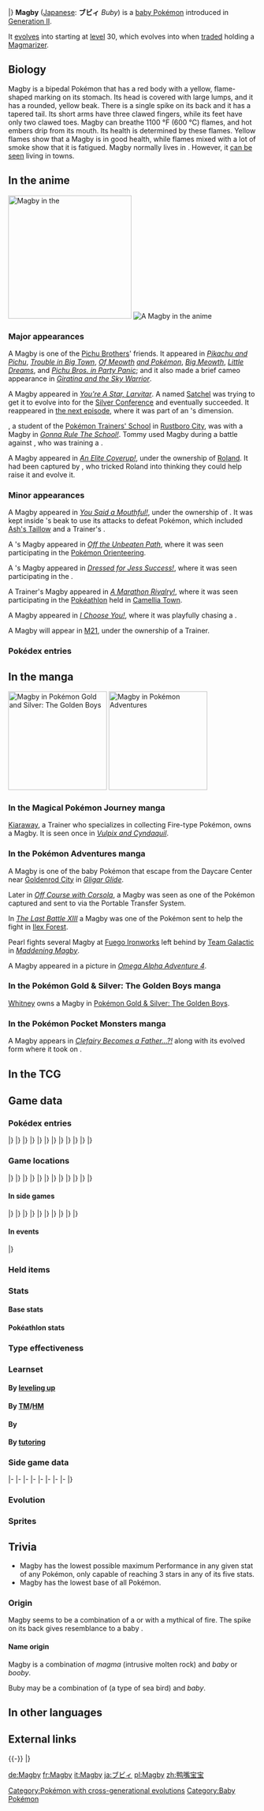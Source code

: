{{PokémonPrevNext/Head|type=Fire}}
{{PokémonPrevNext/GO|species=Magby}}
{{PokémonPrevNext/Pokémon|type=Fire|prevnum=239|prev=Elekid|nextnum=241|next=Miltank|roundleft=bl|roundright=br}}
|}
{{Pokémon Infobox
|name=Magby
|jname=ブビィ
|jtranslit=Bubyi
|tmname=Buby
|ndex=240
|oldjdex=150
|jdex=152
|sdex=200
|u2dex=053
|adex=166
|abrow=073
|obrow=187
|opbrow=074
|type1=Fire
|category=Live Coal
|height-ftin=2'04"
|height-m=0.7
|weight-lbs=47.2
|weight-kg=21.4
|ability1=Flame Body
|abilityd=Vital Spirit
|egggroupn=1
|egggroup1=Undiscovered
|eggcycles=25
|evtotal=1
|evsp=1
|expyield=73
|oldexp=117
|lv100exp=1,000,000
|gendercode=63
|color=Red
|catchrate=45
|body=06
|pokefordex=magby
|generation=2
|friendship=70
}}
'''Magby''' ([[List of Japanese Pokémon names|Japanese]]: '''ブビィ''' ''Buby'') is a {{type|Fire}} [[baby Pokémon]] introduced in [[Generation II]].

It [[evolution|evolves]] into {{p|Magmar}} starting at [[level]] 30, which evolves into {{p|Magmortar}} when [[trade]]d holding a [[Magmarizer]].

==Biology==
Magby is a bipedal Pokémon that has a red body with a yellow, flame-shaped marking on its stomach. Its head is covered with large lumps, and it has a rounded, yellow beak. There is a single spike on its back and it has a tapered tail. Its short arms have three clawed fingers, while its feet have only two clawed toes. Magby can breathe 1100&nbsp;°F (600&nbsp;°C) flames, and hot embers drip from its mouth. Its health is determined by these flames. Yellow flames show that a Magby is in good health, while flames mixed with a lot of smoke show that it is fatigued. Magby normally lives in {{DL|List of Pokémon by habitat|Mountain Pokémon|volcanic craters}}. However, it [[PK07|can be seen]] living in towns.

==In the anime==
[[File:Roland Magby.png|thumb|left|250px|Magby in the {{pkmn|anime}}]]
[[File:Magby Egg.png|left|thumb|A Magby {{pkmn|Egg}} in the anime]]
===Major appearances===
A Magby is one of the [[Pichu Brothers]]' friends. It appeared in ''[[PK07|Pikachu and Pichu]]'', ''[[Trouble in Big Town]]'', ''[[SS006|Of Meowth]] [[SS007|and Pokémon]]'', ''[[SS009|Big Meowth]]'', ''[[SS010|Little Dreams]]'', and ''[[Pichu Bros. in Party Panic]]''; and it also made a brief cameo appearance in ''[[M11|Giratina and the Sky Warrior]]''.

A Magby appeared in ''[[EP262|You're A Star, Larvitar]]''. A {{pkmn|Trainer}} named [[Satchel]] was trying to get it to evolve into {{p|Magmar}} for the [[Silver Conference]] and eventually succeeded. It reappeared in [[EP263|the next episode]], where it was part of an {{p|Unown}}'s dimension.

{{OBP|Tommy|AG015}}, a student of the [[Pokémon Trainers' School]] in [[Rustboro City]], was {{pkmn|training}} with a Magby in ''[[AG015|Gonna Rule The School!]]''. Tommy used Magby during a battle against {{an|Max}}, who was training a {{p|Poliwag}}.

A Magby appeared in ''[[DP170|An Elite Coverup!]]'', under the ownership of [[Roland]]. It had been captured by {{TRT}}, who tricked Roland into thinking they could help raise it and evolve it.

===Minor appearances===
A Magby appeared in ''[[AG010|You Said a Mouthful!]]'', under the ownership of {{OBP|Anthony|AG010}}. It was kept inside {{p|Pelipper}}'s beak to use its attacks to defeat Pokémon, which included [[Ash's Taillow]] and a Trainer's {{p|Zigzagoon}}.

A {{pkmn|Trainer}}'s Magby appeared in ''[[AG159|Off the Unbeaten Path]]'', where it was seen participating in the [[Pokémon Orienteering]].

A {{pkmn|Coordinator}}'s Magby appeared in ''[[DP146|Dressed for Jess Success!]]'', where it was seen participating in the {{to|Lilypad}} {{pkmn|Contest}}.

A Trainer's Magby appeared in ''[[DP160|A Marathon Rivalry!]]'', where it was seen participating in the [[Pokéathlon]] held in [[Camellia Town]].

A Magby appeared in ''[[M20|I Choose You!]]'', where it was playfully chasing a {{p|Chikorita}}.

A Magby will appear in [[M21]], under the ownership of a Trainer.

===Pokédex entries===
{{Animedexheader|Johto}}
{{Animedexbody|EP262|Magby|Ash's Pokédex|Magby, the Live Coal Pokémon. Magby is the [[Baby Pokémon|pre-evolved form]] of {{p|Magmar}}. Despite its small [[List of Pokémon by height|size]], it is a tough opponent and produces an extremely hot flame.}}
{{Animedexfooter/Pokémon|original|Johto}}
{{Animedexheader|Sinnoh}}
{{Animedexbody|DP170|Magby|Dawn's Pokédex|Magby, the Live Coal Pokémon. Magby has a magma-like substance in its body, and it emits super-fiery breath.}}
{{Animedexfooter/Pokémon|''Diamond & Pearl''|Sinnoh}}

==In the manga==
[[File:Whitney Magby Golden Boys.png|thumb|200px|Magby in [[Pokémon Gold and Silver: The Golden Boys]]]]
[[File:Day-Care Couple Magby Cleffa Adventures.png|thumb|left|200px|Magby in [[Pokémon Adventures]]]]
===In the Magical Pokémon Journey manga===
[[Kiaraway]], a Trainer who specializes in collecting Fire-type Pokémon, owns a Magby. It is seen once in ''[[PPP50|Vulpix and Cyndaquil]]''.

===In the Pokémon Adventures manga===
A Magby is one of the baby Pokémon that escape from the Daycare Center near [[Goldenrod City]] in ''[[PS107|Gligar Glide]]''.

Later in ''[[PS121|Off Course with Corsola]]'', a Magby was seen as one of the Pokémon {{adv|Crystal}} captured and sent to {{adv|Professor Oak}} via the Portable Transfer System.

In ''[[PS179|The Last Battle XIII]]'' a Magby was one of the Pokémon sent to help the fight in [[Ilex Forest]].

Pearl fights several Magby at [[Fuego Ironworks]] left behind by [[Team Galactic]] in ''[[PS384|Maddening Magby]]''.

A Magby appeared in a picture in ''[[PAORAS04|Omega Alpha Adventure 4]]''.

===In the Pokémon Gold & Silver: The Golden Boys manga===
[[Whitney]] owns a Magby in [[Pokémon Gold & Silver: The Golden Boys]].

===In the Pokémon Pocket Monsters manga===
A Magby appears in ''[[PM074|Clefairy Becomes a Father...?!]]'' along with its evolved form where it took on {{p|Cleffa}}.

==In the TCG==
{{main|Magby (TCG)}}

==Game data==
===Pokédex entries===
{{Dex/Header|type=Fire}}
{{Dex/NA|gen=II}}
{{Dex/Gen|gen=II}}
{{Dex/Entry1|v=Gold|entry=Each and every time it inhales and exhales, hot embers dribble out of its mouth and nostrils.}}
{{Dex/Entry1|v=Silver|entry=It is found in volcanic craters. Its body temp. is over {{tt|1100 degrees|600°C}}, so don't under-estimate it.}}
{{Dex/Entry1|v=Crystal|entry=It naturally spits an {{tt|1100-degree|600°C}} flame. It is said when many appear, it heralds a volcanic eruption.}}
{{Dex/Entry1|v=Stadium 2|t=FFF|color=000|entry=Each and every time it inhales and exhales, hot embers dribble out of its mouth and nostrils.}}
|}
|}
{{Dex/Gen|gen=III}}
{{Dex/Entry2|v=Ruby|v2=Sapphire|t=FFF|t2=FFF|entry=Magby's state of health is determined by observing the fire it breathes. If the Pokémon is spouting yellow flames from its mouth, it is in good health. When it is fatigued, black smoke will be mixed in with the flames.}}
{{Dex/Entry1|v=Emerald|t=FFF|entry=If a Magby is spouting yellow flames from its mouth, it is in good health. When it is fatigued, black smoke will be mixed in with the flames.}}
{{Dex/Entry1|v=FireRed|entry=It is found in volcanic craters. Its body heat exceeds {{tt|1,100 degrees F|600 degrees C}}, so don't underestimate it.}}
{{Dex/Entry1|v=LeafGreen|entry=Each and every time it inhales and exhales, hot embers dribble out of its mouth and nostrils.}}
|}
|}
{{Dex/Gen|gen=IV}}
{{Dex/Entry2|v=Diamond|v2=Pearl|entry=Its body temperature is around {{tt|1,100 degrees F|600 degrees C}}. It is healthy if it is breathing yellow flames.}}
{{Dex/Entry1|v=Platinum|entry=Its magma-like blood circulates throughout its body. Its body's heat can top {{tt|1,100 degrees F|600 degrees C}}.}}
{{Dex/Entry1|v=HeartGold|entry=Each and every time it inhales and exhales, hot embers dribble out of its mouth and nostrils.}}
{{Dex/Entry1|v=SoulSilver|entry=It is found in volcanic craters. Its body temperature is over {{tt|1,100 degrees Fahrenheit|600 degrees Celsius}}, so don't underestimate it.}}
|}
|}
{{Dex/Gen|gen=V}}
{{Dex/Entry2|v=Black|v2=White|t=FFF|entry=Its magma-like blood circulates throughout its body. Its body's heat can top {{tt|1,100 degrees F|600 degrees C}}.}}
{{Dex/Entry2|v=Black 2|v2=White 2|t=FFF|entry=It's small, but its body temperature is over {{tt|1,100 degrees F|600 degrees C}}. Embers escape its mouth and nose when it breathes.}}
|}
|}
{{Dex/Gen|gen=VI}}
{{Dex/Entry1|v=X|t=FFF|entry=It's small, but its body temperature is over {{tt|1,100 degrees Fahrenheit|600 degrees Celsius}}. Embers escape its mouth and nose when it breathes.}}
{{Dex/Entry1|v=Y|entry=Its magma-like blood circulates throughout its body. Its body's heat can top {{tt|1,100 degrees F|600 degrees C}}.}}
{{Dex/Entry2|v=Omega Ruby|v2=Alpha Sapphire|t=fff|t2=fff|entry=Magby's state of health is determined by observing the fire it breathes. If the Pokémon is spouting yellow flames from its mouth, it is in good health. When it is fatigued, black smoke will be mixed in with the flames.}}
|}
|}
{{Dex/Gen|gen=VII}}
{{Dex/Entry1|v=Sun|entry=Many of these Pokémon can be seen in areas with volcanic activity. Feeding can get them so excited, they exhale flames of {{tt|1,100 degrees F|600 degrees C}}.}}
{{Dex/Entry1|v=Moon|entry=A famous potter lives with a Magby. Apparently its soft flames produce fine works.}}
{{Dex/Entry1|v=Ultra Sun|entry=When flames drip from its nose, that means it has a cold. Have it lie down for a nice rest in some magma.}}
{{Dex/Entry1|v=Ultra Moon|entry=Its body temperature is always around 1,100 degrees Fahrenheit. If Magby falls into a small- enough pond, the whole thing will dry up.}}
|}
|}
{{Dex/Footer}}

===Game locations===
{{Availability/Header|type=Fire}}
{{Availability/NA|gen=II}}
{{Availability/Gen|gen=II}}
{{Availability/Entry2|v=Gold|v2=Silver|area={{pkmn|breeding|Breed}} {{p|Magmar}}}}
{{Availability/Entry1|v=Crystal|area={{pkmn|breeding|Breed}} {{p|Magmar}}<br>Hatch the [[Odd Egg]]{{tt|*|The Pokémon in the Egg is random}}}}
|}
|}
{{Availability/Gen|gen=III}}
{{Availability/Entry2/None|v=Ruby|v2=Sapphire}}
{{Availability/Entry1/None|v=Emerald}}
{{Availability/Entry1/None|v=FireRed}}
{{Availability/Entry1|v=LeafGreen|area={{pkmn|breeding|Breed}} {{p|Magmar}}}}
{{Availability/Entry1/None|v=Colosseum}}
{{Availability/Entry1/None|v=XD|link=Pokémon XD: Gale of Darkness}}
|}
|}
{{Availability/Gen|gen=IV}}
{{Availability/Entry2|v=Diamond|v2=Pearl|area={{rt|227|Sinnoh}}, [[Stark Mountain]] {{color2|{{LeafGreen color dark}}|Dual-slot mode|(LeafGreen)}}}}
{{Availability/Entry1|v=Platinum|area={{pkmn|breeding|Breed}} {{p|Magmar}} or {{p|Magmortar}}}}
{{Availability/Entry2|v=HeartGold|v2=SoulSilver|area={{pkmn|breeding|Breed}} {{p|Magmar}} or {{p|Magmortar}}}}
{{Availability/Entry1|v=Pal Park|color={{locationcolor/light|mountain}}|link=Pal Park|area={{DL|List of Pokémon by Pal Park location|Mountain}}}}
{{Availability/Entry1|v=Pokéwalker|color=FF3333|link=Pokéwalker|area={{pw|Rugged Road}}, {{pw|Amity Meadow}}}}
|}
|}
{{Availability/Gen|gen=V}}
{{Availability/Entry1/None|1|v=Black}}
{{Availability/Entry1|1|v=White|area=[[White Forest]]}}
{{Availability/Entry1|1|v=Black 2|t=fff|area=[[Virbank Complex]]}}
{{Availability/Entry1/None|1|v=White 2}}
{{Availability/Entry1|1|v=Dream World|color={{dream color}}|area={{dwa|Rugged Mountain}}}}
|}
|}
{{Availability/Gen|gen=VI}}
{{Availability/Entry2|v=X|v2=Y|t=fff|area={{pkmn|breeding|Breed}} {{p|Magmar}} or {{p|Magmortar}}}}
{{Availability/Entry2|v=Omega Ruby|v2=Alpha Sapphire|t=fff|t2=fff|area=[[Mirage Mountains|Mirage Mountain]] (East of {{rt|125|Hoenn}})}}
|}
|}
{{Availability/Gen|gen=VII}}
{{Availability/Entry2|v=Sun|v2=Moon|area=[[Wela Volcano Park]]}}
{{Availability/Entry2|v=Ultra Sun|v2=Ultra Moon|area=[[Wela Volcano Park]]}}
|}
|}
{{Availability/Footer}}

====In side games====
{{Availability/Header|type=Fire}}
{{Availability/NA|gen=II}}
{{Availability/Gen|gen=II}}
{{Availability/Entry1|1|v=Puzzle Challenge|color={{gold color}}|area=Hatch the Fire Egg}}
|}
|}
{{Availability/Gen|gen=III}}
{{Availability/Entry1|v=Channel|color={{water color}}|area=[[Viridian Forest (Channel)|Camp Starlight]]{{dotw|Tu}}}}
{{Availability/Entry1|v=Trozei!|color={{yellow color}}|area=[[Secret Storage 8]], [[Secret Storage 18]], Endless Level 13, [[Mr. Who's Den]]}}
{{Availability/Entry2|v=MD Red|v2=MD Blue|link=Pokémon Mystery Dungeon: Red Rescue Team and Blue Rescue Team|area=[[Mt. Blaze]] (1F-5F), [[Fiery Field]] (6F-9F), [[Wish Cave]] (72F-76F), [[Joyous Tower]] (46F-51F, 72F-76F)}}
|}
|}
{{Availability/Gen|gen=IV}}
{{Availability/Entry2|v=MD Time|v2=MD Darkness|link=Pokémon Mystery Dungeon: Explorers of Time and Explorers of Darkness|area=[[Steam Cave]] (1F-8F), [[Final Maze]] (B1-B48)}}
{{Availability/Entry1|v=MD Sky|link=Pokémon Mystery Dungeon: Explorers of Sky|area=[[Steam Cave]] (1F-8F), [[Final Maze]] (B1-B48)}}
{{Availability/Entry1|v=Ranger: SoA|link=Pokémon Ranger: Shadows of Almia|color={{SoA color}}|area=[[Pueltown]]}}
<!--{{Availability/Entry1|v=MD Light|link=Pokémon Mystery Dungeon (WiiWare)|color={{electric color}}|area=}}-->
{{Availability/Entry1|v=PokéPark Wii|link=PokéPark Wii: Pikachu's Adventure|color={{grass color}}|area=[[Lava Zone]]}}
{{Availability/Entry1|v=Ranger: GS|link=Pokémon Ranger: Guardian Signs|color={{GS color}}|area=[[Mitonga Road]], [[Fire Temple]]}}
|}
|}
{{Availability/Gen|gen=V}}
{{Availability/Entry1|1|v=Rumble Blast|color={{fire color}}|area=Cave: [[Echo Valley]], Lava: [[Firebreathing Mountain]]}}
{{Availability/Entry1|1|v=Rumble U|color={{fire color}}|area=[[Chill Battle#The Three Little Tepig|Chill Battle: The Three Little Tepig]], [[Challenge Battle#The Battle for Sky and Land|Challenge Battle: The Battle for Sky and Land]] <small>(Capsule Cage)</small>}}
|}
|}
{{Availability/Gen|gen=VI}}
{{Availability/Entry1|1|v=Battle Trozei|color={{defense color}}|area=[[Mysterious Fountain#Stage 5|Mysterious Fountain: Stage 5]]}}
{{Availability/Entry1|1|v=Shuffle|color={{beauty color}}|area=[[Violeta Palace|Violeta Palace: Stage 396]]}}
{{Availability/Entry1|1|v=Rumble World|color={{fire color}}|area=[[Origin Hideaway#Secluded Volcanic Chasm|Origin Hideaway: Secluded Volcanic Chasm]] <small>(All Areas)</small>}}
|}
|}
{{Availability/Footer}}

====In events====
{{eventAvail/h|type=Fire}}
{{eventAvail|{{gameabbrev2|GSC}}|Gotta Catch 'Em All Station! Faint Attack Magby|English|United States|5|March 22 to April 11, 2002|link=List of Gotta Catch 'Em All event Pokémon#Faint Attack Magby}}
|}

===Held items===
{{HeldItems
|type=Fire
|dp1=Magmarizer|dp1type=None|dp1drar=5|dp1prar=50
|oras1=Magmarizer|oras1type=None|oras1rar=5
|sm1=Magmarizer|sm1type=None|sm1rar=5
|usum1=Magmarizer|usum1type=None|usum1rar=5
|walk1=Kelpsy Berry|walk1type=Berry|walk1rar=100
}}

===Stats===
====Base stats====
{{BaseStats
|type=Fire
|HP=     45
|Attack= 75
|Defense=37
|SpAtk=  70
|SpDef=  55
|Speed=  83}}

====Pokéathlon stats====
{{Pokéthlon
|type=Fire
|Speed=3
|SpeedMax=3
|Power=3
|PowerMax=3
|Technique=3
|TechniqueMax=3
|Stamina=2
|StaminaMax=3
|Jump=2
|JumpMax=3
}}

===Type effectiveness===
{{TypeEffectiveness
|type1=Fire
|Normal=  100
|Fighting=100
|Flying=  100
|Poison=  100
|Ground=  200
|Rock=    200
|Bug=      50
|Ghost=   100
|Steel=    50
|Fire=     50
|Water=   200
|Grass=    50
|Electric=100
|Psychic= 100
|Ice=      50
|Dragon=  100
|Dark=    100
|Fairy=    50 }}

===Learnset===
====By [[Level|leveling up]]====
{{learnlist/levelh/7|Magby|Fire|Fire|2}}
{{learnlist/level7|1|Smog|Poison|Special|30|70|20}}
{{learnlist/level7|1|Leer|Normal|Status|&mdash;|100|30}}
{{learnlist/level7|5|Ember|Fire|Special|40|100|25||'''}}
{{learnlist/level7|8|Smokescreen|Normal|Status|&mdash;|100|20}}
{{learnlist/level7|12|Feint Attack|Dark|Physical|60|&mdash;|20}}
{{learnlist/level7|15|Fire Spin|Fire|Special|35|85|15||'''}}
{{learnlist/level7|19|Clear Smog|Poison|Special|50|&mdash;|15}}
{{learnlist/level7|22|Flame Burst|Fire|Special|70|100|15||'''}}
{{learnlist/level7|26|Confuse Ray|Ghost|Status|&mdash;|100|10}}
{{learnlist/level7|29|Fire Punch|Fire|Physical|75|100|15||'''}}
{{learnlist/level7|33|Lava Plume|Fire|Special|80|100|15||'''}}
{{learnlist/level7|36|Sunny Day|Fire|Status|&mdash;|&mdash;|5}}
{{learnlist/level7|40|Flamethrower|Fire|Special|90|100|15||'''}}
{{learnlist/level7|43|Fire Blast|Fire|Special|110|85|5||'''}}
{{learnlist/levelf/7|Magby|Fire|Fire|2}}

====By [[TM]]/[[HM]]====
{{learnlist/tmh/7|Magby|Fire|Fire|2}}
{{learnlist/tm7|TM06|Toxic|Poison|Status|&mdash;|90|10}}
{{learnlist/tm7|TM10|Hidden Power|Normal|Special|60|100|15}}
{{learnlist/tm7|TM11|Sunny Day|Fire|Status|&mdash;|&mdash;|5}}
{{learnlist/tm7|TM17|Protect|Normal|Status|&mdash;|&mdash;|10}}
{{learnlist/tm7|TM21|Frustration|Normal|Physical|&mdash;|100|20}}
{{learnlist/tm7|TM27|Return|Normal|Physical|&mdash;|100|20}}
{{learnlist/tm7|TM29|Psychic|Psychic|Special|90|100|10}}
{{learnlist/tm7|TM31|Brick Break|Fighting|Physical|75|100|15}}
{{learnlist/tm7|TM32|Double Team|Normal|Status|&mdash;|&mdash;|15}}
{{learnlist/tm7|TM35|Flamethrower|Fire|Special|90|100|15||'''}}
{{learnlist/tm7|TM38|Fire Blast|Fire|Special|110|85|5||'''}}
{{learnlist/tm7|TM42|Facade|Normal|Physical|70|100|20}}
{{learnlist/tm7|TM43|Flame Charge|Fire|Physical|50|100|20||'''}}
{{learnlist/tm7|TM44|Rest|Psychic|Status|&mdash;|&mdash;|10}}
{{learnlist/tm7|TM45|Attract|Normal|Status|&mdash;|100|15}}
{{learnlist/tm7|TM46|Thief|Dark|Physical|60|100|25}}
{{learnlist/tm7|TM48|Round|Normal|Special|60|100|15}}
{{learnlist/tm7|TM50|Overheat|Fire|Special|130|90|5||'''}}
{{learnlist/tm7|TM56|Fling|Dark|Physical|&mdash;|100|10}}
{{learnlist/tm7|TM61|Will-O-Wisp|Fire|Status|&mdash;|85|15}}
{{learnlist/tm7|TM87|Swagger|Normal|Status|&mdash;|85|15}}
{{learnlist/tm7|TM88|Sleep Talk|Normal|Status|&mdash;|&mdash;|10}}
{{learnlist/tm7|TM90|Substitute|Normal|Status|&mdash;|&mdash;|10}}
{{learnlist/tm7|TM100|Confide|Normal|Status|&mdash;|&mdash;|20}}
{{learnlist/tmf/7|Magby|Fire|Fire|2}}

====By {{pkmn|breeding}}====
{{learnlist/breedh/7|Magby|Fire|Fire|2}}
{{learnlist/breed7|{{MSP|122|Mr. Mime}}|Barrier|Psychic|Status|&mdash;|&mdash;|20}}
{{learnlist/breed7|{{MSP|453|Croagunk}}{{MSP|454|Toxicroak}}|Belch|Poison|Special|120|90|10}}
{{learnlist/breed7|{{MSP|296|Makuhita}}{{MSP|297|Hariyama}}|Belly Drum|Normal|Status|&mdash;|&mdash;|10}}
{{learnlist/breed7|{{MSP|066|Machop}}{{MSP|067|Machoke}}{{MSP|068|Machamp}}|Cross Chop|Fighting|Physical|100|80|5}}
{{learnlist/breed7|{{MSP|066|Machop}}{{MSP|067|Machoke}}{{MSP|068|Machamp}}{{MSP|532|Timburr}}{{MSP|533|Gurdurr}}{{MSP|534|Conkeldurr}}|Dynamic Punch|Fighting|Physical|100|50|5}}
{{learnlist/breed7|{{MSP|391|Monferno}}{{MSP|392|Infernape}}|Flare Blitz|Fire|Physical|120|100|15||'''}}
{{learnlist/breed7|{{MSP|066|Machop}}{{MSP|067|Machoke}}{{MSP|068|Machamp}}{{MSP|106|Hitmonlee}}{{MSP|237|Hitmontop}}{{MSP|296|Makuhita}}<br>{{MSP|297|Hariyama}}{{MSP|532|Timburr}}{{MSP|533|Gurdurr}}{{MSP|534|Conkeldurr}}{{MSP|538|Throh}}{{MSP|539|Sawk}}|Focus Energy|Normal|Status|&mdash;|&mdash;|30}}
{{learnlist/breed7|{{MSP|063|Abra}}{{MSP|064|Kadabra}}{{MSP|065|Alakazam}}{{MSP|125|Electabuzz}}{{MSP|466|Electivire}}{{MSP|126|Magmar}}<br>{{MSP|467|Magmortar}}{{MSP|390|Chimchar}}{{MSP|391|Monferno}}{{MSP|392|Infernape}}{{MSP|427|Buneary}}{{MSP|428|Lopunny}}<br>{{MSP|448|Lucario}}|Iron Tail|Steel|Physical|100|75|15|‡}}
{{learnlist/breed7|{{MSP|066|Machop}}{{MSP|067|Machoke}}{{MSP|068|Machamp}}{{MSP|539|Sawk}}{{MSP|674|Pancham}}{{MSP|675|Pangoro}}<br>{{MSP|701|Hawlucha}}|Karate Chop|Fighting|Physical|50|100|25}}
{{learnlist/breed7|{{MSP|107|Hitmonchan}}{{MSP|391|Monferno}} {{MSP|392|Infernape}}|Mach Punch|Fighting|Physical|40|100|30}}
{{learnlist/breed7|{{MSP|107|Hitmonchan}}|Mega Punch|Normal|Physical|80|85|20}}
{{learnlist/breed7|{{MSP|122|Mr. Mime}}|Power Swap|Psychic|Status|&mdash;|&mdash;|10}}
{{learnlist/breed7|{{MSP|125|Electabuzz}}{{MSP|466|Electivire}}|Screech|Normal|Status|&mdash;|85|40}}
{{learnlist/breed7|{{MSP|107|Hitmonchan}}{{MSP|125|Electabuzz}}{{MSP|466|Electivire}}{{MSP|308|Medicham}}{{MSP|467|Magmortar}}|Thunder Punch|Electric|Physical|75|100|15}}
{{learnlist/breedf/7|Magby|Fire|Fire|2}}

====By [[Move Tutor|tutoring]]====
{{learnlist/tutorh/7|Magby|Fire|Fire|2}}
{{learnlist/tutor7|Covet|Normal|Physical|60|100|25|||no|yes}}
{{learnlist/tutor7|Dual Chop|Dragon|Physical|40|90|15|||no|yes}}
{{learnlist/tutor7|Fire Punch|Fire|Physical|75|100|15||'''|no|yes}}
{{learnlist/tutor7|Focus Punch|Fighting|Physical|150|100|20|||no|yes}}
{{learnlist/tutor7|Heat Wave|Fire|Special|95|90|10||'''|no|yes}}
{{learnlist/tutor7|Helping Hand|Normal|Status|—|—|20|||no|yes}}
{{learnlist/tutor7|Iron Tail|Steel|Physical|100|75|15|||no|yes}}
{{learnlist/tutor7|Snore|Normal|Special|50|100|15|||no|yes}}
{{learnlist/tutor7|Thunder Punch|Electric|Physical|75|100|15|||no|yes}}
{{learnlist/tutor7|Uproar|Normal|Special|90|100|10|||no|yes}}
{{learnlist/tutorf/7|Magby|Fire|Fire|2}}

===Side game data===
{{Spindata/Head|type=Fire}}
{{Spindata/Trozei|col=6|type=Fire|ndex=240|rarity=Common}}
|-
{{Spindata/MDRB|col=6|type=Fire|ndex=240
|body=1
|rate=9.5
|area=Crater
|P1=Be careful! I dribble fire from my nose and mouth.
|P2=Oh, no... My HP is halfway down from full.
|P3=I can't hold it... Fire's going to burst from everywhere...
|PL=I leveled up! Oops... I might leak fire!
}}
|-
{{Spindata/MDTDS|col=6|type=Fire|ndex=240
|body=1
|rate=8.2
|IQ=C
}}
|-
{{Spindata/Ranger SoA|col=6|type=Fire
|group=Fire
|assist=Fire
|field=Burn
|fieldpower=1
|browser=It attacks by launching fireballs.
}}
|-
{{Spindata/Ranger GS|col=6|type=Fire
|group=Fire
|assist=Fire
|field=Burn
|fieldpower=1
|browser=It attacks by spitting fire.
}}
|-
{{Spindata/RumbleBlast|col=6|type=Fire
|att=2
|def=2
|speed=3
}}
|-
{{Spindata/PokéPark|col=6|type=Fire|ndex=240
|Pad=Magby often plays in the [[Lava Zone]]. They show great respect for {{p|Blaziken}}. And they have tons of fun at {{DL|Attractions|Bastiodon's Block Barrage!}}
}}
|-
{{Spindata/Battle Trozei|col=3|type=Fire|ndex=240
|power=1
}}
{{Spindata/Shuffle|col=3|type=Fire|ndex=240|num=520
|min=50
|max=100
|raisemaxlevel=5
|skill=Quirky
|skilldesc=Sometimes erases one extra matching Pokémon elsewhere.
}}
|-
{{Spindata/GO|col=6|type=Fire|ndex=240
|egg=5
|buddy=5
|evocandy=25
|stamina=90
|attack=151
|defense=108
|fast={{m|Ember}}, {{m|Karate Chop}}
|special={{m|Brick Break}}, {{m|Fire Punch}}, {{m|Flamethrower}}{{tt|*|Prior to February 16, 2017}}, {{m|Flame Burst}}{{tt|*|From February 16, 2017 onward}}
}}
|}

===Evolution===
{{evobox-3
|type1=Fire
|pictype=art
|no1=240
|name1=Magby
|type1-1=Fire
|breed={{MS|Egg|Pokémon Egg}}<br>{{color2|000|Pokémon breeding|Breed}}
|evo1={{bag|Rare Candy}}<br>{{color2|000|Level|Level 30}}
|no2=126
|name2=Magmar
|type1-2=Fire
|evo2={{bag|Magmarizer}}<br>{{color2|000|Trade}}<br>holding {{color2|000|Magmarizer}}
|no3=467
|name3=Magmortar
|type1-3=Fire
}}

===Sprites===
{{Spritebox/Header|type=Fire}}
{{Spritebox/NA|gen=II}}
{{Spritebox/2|ndex=240}}
{{Spritebox/3|ndex=240}}
{{Spritebox/4|ndex=240}}
{{Spritebox/5|ndex=240}}
{{Spritebox/6|ndex=240}}
{{Spritebox/7|ndex=240}}
{{Spritebox/Footer|240|Magby}}

==Trivia==
* Magby has the lowest possible maximum Performance in any given stat of any Pokémon, only capable of reaching 3 stars in any of its five stats.
* Magby has the lowest base {{stat|Defense}} of all {{type|Fire}} Pokémon.

===Origin===
Magby seems to be a combination of a {{wp|booby}} or {{wp|duck}} with a mythical {{wp|Salamander#Mythology|salamander}} of fire. The spike on its back gives resemblance to a baby {{wp|iguana}}.

====Name origin====
Magby is a combination of ''magma'' (intrusive molten rock) and ''baby'' or ''booby''.

Buby may be a combination of ''{{wp|booby}}'' (a type of sea bird) and ''baby''.

==In other languages==
{{Other languages|type=Fire|type2=Fire
|ja=ブビィ ''Buby''|jameaning=Possibly from ''{{wp|booby}}'' and ''baby''
|fr=Magby|frmeaning=Same as English name
|es=Magby|esmeaning=Same as English name
|de=Magby|demeaning=Same as English name
|it=Magby|itmeaning=Same as English name
|ko=마그비 ''Magby''|komeaning=Transliteration of English name
|zh_cmn=小鴨嘴龍 / 小鸭嘴龙 ''Xiǎoyāzuǐlóng''|zh_cmnmeaning=Literally "Duck-billed fiery dragon"
|hi=मैगबी ''Magby''|himeaning=Transcription of English name
|ru=Магби ''Magbi''|rumeaning=Transcription of English name
}}

{{left clear}}

==External links==

{{-}}
{{PokémonPrevNext/Head|type=Fire}}
{{PokémonPrevNext/Pokémon|type=Fire|prevnum=239|prev=Elekid|nextnum=241|next=Miltank}}
|}
{{Project Pokédex notice}}

[[Category:Pokémon with cross-generational evolutions]]
[[Category:Baby Pokémon]]

[[de:Magby]]
[[fr:Magby]]
[[it:Magby]]
[[ja:ブビィ]]
[[pl:Magby]]
[[zh:鸭嘴宝宝]]